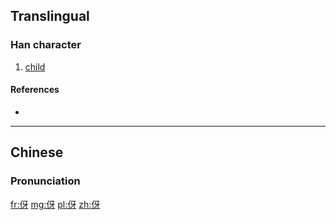 ==Translingual==

===Han character===
{{Han char|rn=9|rad=人|as=04|sn=6|four=2724<sub>0</sub>|canj=人一女竹 (OMVH)|ids=⿰[[亻]][[牙]]}}

# [[child]]

====References====
* {{Han ref|kx=0096.121|hdz=10120.060|uh=4F22|ud=20258}}

----

==Chinese==
{{zh-hanzi-box|[[伢]]}}

===Pronunciation===
{{zh-pron
|m=yá
|c=ngaa4
|mc=
|oc=
|ma=
|cat=n
}}

[[fr:伢]]
[[mg:伢]]
[[pl:伢]]
[[zh:伢]]